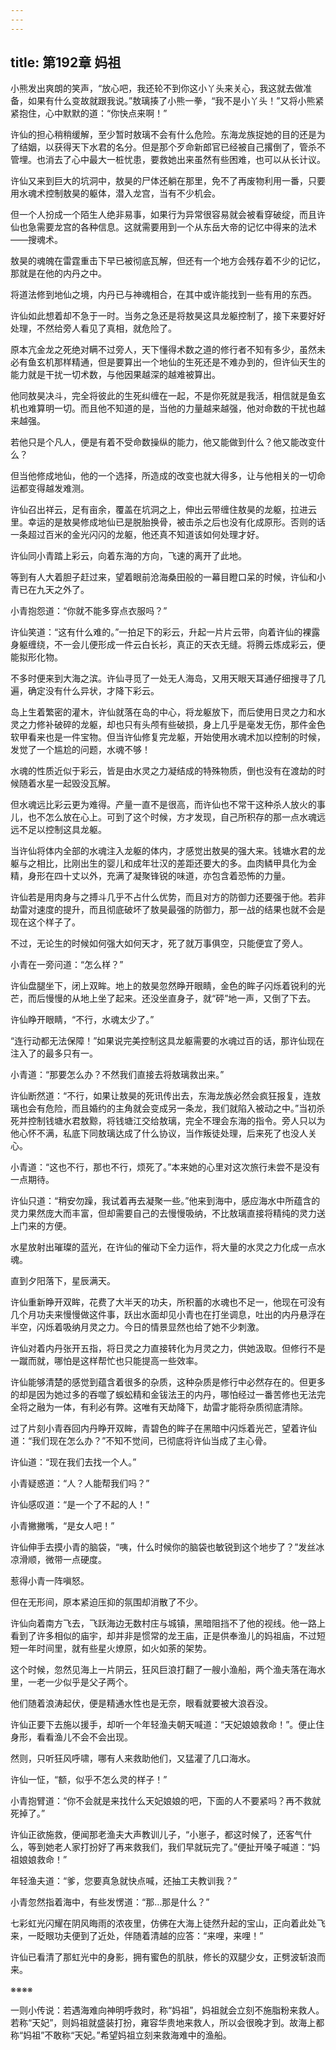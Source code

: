 ```yaml
---
---
---
```

title: 第192章 妈祖
---





小熊发出爽朗的笑声，“放心吧，我还轮不到你这小丫头来关心，我这就去做准备，如果有什么变故就跟我说。”敖璃揍了小熊一拳，“我不是小丫头！”又将小熊紧紧抱住，心中默默的道：“你快点来啊！”

许仙的担心稍稍缓解，至少暂时敖璃不会有什么危险。东海龙族捉她的目的还是为了结姻，以获得天下水君的名分。但是那个歹命新郎官已经被自己撂倒了，管杀不管埋。也消去了心中最大一桩忧患，要救她出来虽然有些困难，也可以从长计议。

许仙又来到巨大的坑洞中，敖昊的尸体还躺在那里，免不了再废物利用一番，只要用水魂术控制敖昊的躯体，潜入龙宫，当有不少机会。

但一个人扮成一个陌生人绝非易事，如果行为异常很容易就会被看穿破绽，而且许仙也急需要龙宫的各种信息。这就需要用到一个从东岳大帝的记忆中得来的法术——搜魂术。

敖昊的魂魄在雷霆重击下早已被彻底瓦解，但还有一个地方会残存着不少的记忆，那就是在他的内丹之中。

将道法修到地仙之境，内丹已与神魂相合，在其中或许能找到一些有用的东西。

许仙如此想着却不急于一时。当务之急还是将敖昊这具龙躯控制了，接下来要好好处理，不然给旁人看见了真相，就危险了。

原本亢金龙之死绝对瞒不过旁人，天下懂得术数之道的修行者不知有多少，虽然未必有鱼玄机那样精通，但是要算出一个地仙的生死还是不难办到的，但许仙天生的能力就是干扰一切术数，与他因果越深的越难被算出。

他同敖昊决斗，完全将彼此的生死纠缠在一起，不是你死就是我活，相信就是鱼玄机也难算明一切。而且他不知道的是，当他的力量越来越强，他对命数的干扰也越来越强。

若他只是个凡人，便是有着不受命数操纵的能力，他又能做到什么？他又能改变什么？

但当他修成地仙，他的一个选择，所造成的改变也就大得多，让与他相关的一切命运都变得越发难测。

许仙召出祥云，足有亩余，覆盖在坑洞之上，伸出云带缠住敖昊的龙躯，拉进云里。幸运的是敖昊修成地仙已是脱胎换骨，被击杀之后也没有化成原形。否则的话一条超过百米的金光闪闪的龙躯，他还真不知道该如何处理才好。

许仙同小青踏上彩云，向着东海的方向，飞速的离开了此地。

等到有人大着胆子赶过来，望着眼前沧海桑田般的一幕目瞪口呆的时候，许仙和小青已在九天之外了。

小青抱怨道：“你就不能多穿点衣服吗？”

许仙笑道：“这有什么难的。”一拍足下的彩云，升起一片片云带，向着许仙的裸露身躯缠绕，不一会儿便形成一件云白长衫，真正的天衣无缝。将腾云炼成彩云，便能拟形化物。

不多时便来到大海之滨。许仙寻觅了一处无人海岛，又用天眼天耳通仔细搜寻了几遍，确定没有什么异状，才降下彩云。

岛上生着繁密的灌木，许仙就落在岛的中心，将龙躯放下，而后使用日灵之力和水灵之力修补破碎的龙躯，却也只有头颅有些破损，身上几乎是毫发无伤，那件金色软甲看来也是一件宝物。但当许仙修复完龙躯，开始使用水魂术加以控制的时候，发觉了一个尴尬的问题，水魂不够！

水魂的性质近似于彩云，皆是由水灵之力凝结成的特殊物质，倒也没有在渡劫的时候随着水星一起毁没瓦解。

但水魂远比彩云更为难得。产量一直不是很高，而许仙也不常干这种杀人放火的事儿，也不怎么放在心上。可到了这个时候，方才发现，自己所积存的那一点水魂远远不足以控制这具龙躯。

当许仙将体内全部的水魂注入龙躯的体内，才感觉出敖昊的强大来。钱塘水君的龙躯与之相比，比刚出生的婴儿和成年壮汉的差距还要大的多。血肉鳞甲具化为金精，身形在四十丈以外，充满了凝聚锋锐的味道，亦包含着恐怖的力量。

许仙若是用肉身与之搏斗几乎不占什么优势，而且对方的防御力还要强于他。若非劫雷对速度的提升，而且彻底破坏了敖昊最强的防御力，那一战的结果也就不会是现在这个样子了。

不过，无论生的时候如何强大如何天才，死了就万事俱空，只能便宜了旁人。

小青在一旁问道：“怎么样？”

许仙盘腿坐下，闭上双眸。地上的敖昊忽然睁开眼睛，金色的眸子闪烁着锐利的光芒，而后慢慢的从地上坐了起来。还没坐直身子，就“砰”地一声，又倒了下去。

许仙睁开眼睛，“不行，水魂太少了。”

“连行动都无法保障！”如果说完美控制这具龙躯需要的水魂过百的话，那许仙现在注入了的最多只有一。

小青道：“那要怎么办？不然我们直接去将敖璃救出来。”

许仙断然道：“不行，如果让敖昊的死讯传出去，东海龙族必然会疯狂报复，连敖璃也会有危险，而且婚约的主角就会变成另一条龙，我们就陷入被动之中。”当初杀死并控制钱塘水君敖黥，将钱塘江交给敖璃，完全不理会东海的指令。旁人只以为他心怀不满，私底下同敖璃达成了什么协议，当作叛徒处理，后来死了也没人关心。

小青道：“这也不行，那也不行，烦死了。”本来她的心里对这次旅行未尝不是没有一点期待。

许仙只道：“稍安勿躁，我试着再去凝聚一些。”他来到海中，感应海水中所蕴含的灵力果然庞大而丰富，但却需要自己的去慢慢吸纳，不比敖璃直接将精纯的灵力送上门来的方便。

水星放射出璀璨的蓝光，在许仙的催动下全力运作，将大量的水灵之力化成一点水魂。

直到夕阳落下，星辰满天。

许仙重新睁开双眸，花费了大半天的功夫，所积蓄的水魂也不足一，他现在可没有几个月功夫来慢慢做这件事，跃出水面却见小青也在打坐调息，吐出的内丹悬浮在半空，闪烁着吸纳月灵之力。今日的情景显然也给了她不少刺激。

许仙对着内丹张开五指，将日灵之力直接转化为月灵之力，供她汲取。但修行不是一蹴而就，哪怕是这样帮忙也只能提高一些效率。

许仙能够清楚的感觉到蕴含着很多的杂质，这种杂质是修行中必然存在的。但更多的却是因为她过多的吞噬了蜈蚣精和金钹法王的内丹，哪怕经过一番苦修也无法完全将之融为一体，有利必有弊。这唯有天劫降下，劫雷才能将杂质彻底清除。

过了片刻小青吞回内丹睁开双眸，青碧色的眸子在黑暗中闪烁着光芒，望着许仙道：“我们现在怎么办？”不知不觉间，已彻底将许仙当成了主心骨。

许仙道：“现在我们去找一个人。”

小青疑惑道：“人？人能帮我们吗？”

许仙感叹道：“是一个了不起的人！”

小青撇撇嘴，“是女人吧！”

许仙伸手去摸小青的脑袋，“咦，什么时候你的脑袋也敏锐到这个地步了？”发丝冰凉滑顺，微带一点硬度。

惹得小青一阵嗔怒。

但在无形间，原本紧迫压抑的氛围却消散了不少。

许仙向着南方飞去，飞跃海边无数村庄与城镇，黑暗阻挡不了他的视线。他一路上看到了许多相似的庙宇，却并非是惯常的龙王庙，正是供奉渔儿的妈祖庙，不过短短一年时间里，就有些星火燎原，如火如荼的架势。

这个时候，忽然见海上一片阴云，狂风巨浪打翻了一艘小渔船，两个渔夫落在海水里，一老一少似乎是父子两个。

他们随着浪涛起伏，便是精通水性也是无奈，眼看就要被大浪吞没。

许仙正要下去施以援手，却听一个年轻渔夫朝天喊道：“天妃娘娘救命！”。便止住身形，看看渔儿不会不会出现。

然则，只听狂风呼啸，哪有人来救助他们，又猛灌了几口海水。

许仙一怔，“额，似乎不怎么灵的样子！”

小青抱臂道：“你不会就是来找什么天妃娘娘的吧，下面的人不要紧吗？再不救就死掉了。”

许仙正欲施救，便闻那老渔夫大声教训儿子，“小崽子，都这时候了，还客气什么，等到她老人家打扮好了再来救我们，我们早就玩完了。”便扯开嗓子喊道：“妈祖娘娘救命！”

年轻渔夫道：“爹，您要真急就快点喊，还抽工夫教训我？”

小青忽然指着海中，有些发愣道：“那…那是什么？”

七彩虹光闪耀在阴风晦雨的浓夜里，仿佛在大海上徒然升起的宝山，正向着此处飞来，一眨眼功夫便到了近处，伴随着清越的应答：“来哩，来哩！”

许仙已看清了那虹光中的身影，拥有蜜色的肌肤，修长的双腿少女，正劈波斩浪而来。

※※※※

一则小传说：若遇海难向神明呼救时，称“妈祖”，妈祖就会立刻不施脂粉来救人。若称“天妃”，则妈祖就盛装打扮，雍容华贵地来救人，所以会很晚才到。故海上都称“妈祖”不敢称“天妃。”希望妈祖立刻来救海难中的渔船。